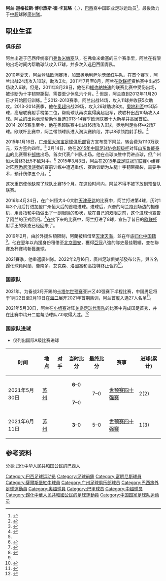 {{noteta 
|T=zh-hans:阿兰·卡瓦略;zh-hk:阿倫·卡華路;zh-tw:阿蘭·卡瓦略; 
|G1=足球
|G2=uefa
|G3=南美球會
|1=zh-hans:萨尔茨堡; zh-hk:薩爾斯堡;
|2=zh-hans:阿兰·道格拉斯·博尔热斯·德·卡瓦略; zh-hk:阿倫·道格拉斯·波赫士·迪·卡華路;
|3=zh-hans:阿兰; zh-hk:阿倫;zh-tw:阿蘭;
}}
{{Infobox football biography
| name = 阿兰<br />Alan
| image = FC Red Bull Salzburg g SK Sturm Graz 30.JPG
| caption = 
| fullname = Alan Douglas Borges de Carvalho<ref name=squad>{{cite web|url=http://www.fluminense.com.br/FluFcFutebol.asp?ism=3&idn=4566|language=pt|title=Futebol - Elenco Profissional|publisher=Fluminense Football Club|accessdate=2009-06-08|archiveurl=https://web.archive.org/web/20090506035125/http://www.fluminense.com.br/FluFcFutebol.asp?ism=3&idn=4566|archivedate=2009-05-06|deadurl=yes}}</ref>
| birth_date = {{birth date and  age|1989|7|10|df=y}}<ref name=guardian1>{{cite web|url=http://guardian.touch-line.com/StatsCentre.asp?Lang=0&CTID=59&CPID=133&pStr=Player&PLID=208585&TEID=3312|publisher=[[卫报|卫报]]|accessdate=2009-12-11|title=Alan Facts|deadurl=yes|archiveurl=https://web.archive.org/web/20121011072416/http://guardian.touch-line.com/StatsCentre.asp?Lang=0&CTID=59&CPID=133&pStr=Player&PLID=208585&TEID=3312|archivedate=2012-10-11}}</ref>
| birth_place = [[巴西|巴西]][[巴尔博萨_(圣保罗州)|巴尔博萨]]<ref name="guardian1" />
| height = {{height|m=1.83}}<ref name="guardian1" />
| position = [[前鋒_(足球)|前鋒]]<ref name="guardian1" />
| currentclub = 
| clubnumber = 
| youthyears1 = 2006–2007  
| youthclubs1 = {{link-en|隆德里纳体育俱乐部|Londrina Esporte Clube|隆德里納}}<ref name=sambafoot1>{{cite web|url=http://en.sambafoot.com/players/3924_Alan.html|title=Alan Douglas Borges de Carvalho|publisher=sambafoot.com|date=2009-04-30|accessdate=2009-06-13|archive-date=2020-09-08|archive-url=https://web.archive.org/web/20200908185659/https://www.sambafoot.com/en/|dead-url=yes}}</ref>
| youthyears2 = 2007–2008  
| youthclubs2 = [[富明尼斯足球會|富明尼斯]]
| years1 = 2007–2008
| clubs1 = {{link-en|隆德里纳体育俱乐部|Londrina Esporte Clube|隆德里納}}
| caps1 = 6
| goals1 = 4
| years2 = 2008–2010
| clubs2 = [[富明尼斯足球會|富明尼斯]]
| caps2 = 46
| goals2 = 11
| years3 = 2010–2014
| clubs3 = [[薩爾斯堡紅牛足球俱樂部|薩爾斯堡紅牛]]
| caps3 = 89
| goals3 = 59
| years4 = 2015–2021
| clubs4 = [[广州恒大淘宝足球俱乐部|广州恒大淘宝]]
| caps4 = 68
| goals4 = 38
| years5 = 2019
| clubs5 = →[[天津天海足球俱乐部|天津天海]] (租借)
| caps5 = 27
| goals5 = 9
| years6 = 2020
| clubs6 = →[[北京中赫国安足球俱乐部|北京国安]] (租借)
| caps6 = 15
| goals6 = 5
| nationalyears1 = 2009–2010
| nationalteam1 = 巴西U-20
| nationalcaps1 = 3
| nationalgoals1 = 2
| nationalyears2 = 2020–
| nationalteam2 = [[中国国家足球队|中国]]
| nationalcaps2 = 10
| nationalgoals2 = 3
| club-update = 2021年6月15日
| nationalteam-update = 2022年2月1日
}}
'''阿兰·道格拉斯·博尔热斯·德·卡瓦略'''（{{lang|pt|Alan Douglas Borges de Carvalho}}，{{bd|1989年|7月10日|}}），[[巴西|巴西]]裔中国职业足球运动员<ref name="guancha">{{Cite web |url=https://www.guancha.cn/sports/2019_10_18_521867.shtml?s=sywglbt |title=阿兰、高拉特等4人已领取中国护照，中国入籍球员达9人 |accessdate=2020-05-27 |archive-date=2019-12-20 |archive-url=https://web.archive.org/web/20191220110401/https://www.guancha.cn/sports/2019_10_18_521867.shtml?s=sywglbt |dead-url=no }}</ref>，最後效力于[[中超|中超]]球隊[[广州足球俱乐部|廣州隊]]。

==职业生涯==
=== 俱乐部 ===
阿兰出道于巴西传统豪门[[弗鲁米嫩塞|弗鲁米嫩塞]]队，在弗鲁米嫩塞的三个赛季里，阿兰在有限的出场时间内帮助球队攻入17球，并多次入选巴西国青队。

2010年夏天，阿兰登陆欧洲赛场，加盟[[奥地利|奥地利]][[萨尔茨堡红牛|萨尔茨堡红牛]]队。在首个赛季，阿兰出战24场攻入10球，助攻3次。2011年7月至8月，阿兰在[[欧联杯|欧联杯]]资格赛中出战5场攻入6球。但是，2011年8月28日，他在和[[維也納迅速足球會|維也納快速]]的联赛比赛中受伤出场，被诊断为十字韧带撕裂，需要至少休息六个月。<ref>{{cite web|title=Kreuzbrandiss bei Alan|url=http://www.salzburg12.at/2011/08/kreuzbandriss-bei-alan/|publisher=Salzburg|accessdate=2015年3月6日|archive-url=https://web.archive.org/web/20150402093634/http://www.salzburg12.at/2011/08/kreuzbandriss-bei-alan/|archive-date=2015年4月2日|dead-url=yes}}</ref> 但是，阿兰直到2012年11月20日才开始回归训练。<ref>{{cite web|title=Alan in back|url=http://www.salzburg12.at/2012/11/alan-is-back/|publisher=Salzburg12|accessdate=2015年3月6日|archive-url=https://web.archive.org/web/20150402114825/http://www.salzburg12.at/2012/11/alan-is-back/|archive-date=2015年4月2日|dead-url=yes}}</ref> 2012-2013赛季，阿兰出战14场，攻入11球并收获5次助攻。2013-2014赛季，他在[[奧地利足球超級聯賽|奥超]]出战29场，攻入26球助攻8次。[[奧地利盃|奧地利盃]]中5场5球，高居联赛射手榜第二位，帮助球队再次赢得奥超冠军，欧联杯出战10场攻入4球。阿兰的出色表现帮助他当选2013-14赛季欧洲联赛十大新星并高居首位。2014-2015赛季至今，他在奥超联赛中出战16场攻入9球，奥地利足协杯中2场7球。欧联杯比赛中，阿兰带领球队进入淘汰赛阶段，并以8球领跑射手榜。<ref name="evergrande">{{Cite web |url=http://www.gzevergrandefc.com/news.aspx?ftid=24437 |title=阿兰（Alan）正式加盟广州队 |accessdate=2015年1月16日 |date=2015年1月16日 |publisher=广州恒大淘宝足球俱乐部 |archive-date=2017年12月29日 |archive-url=https://web.archive.org/web/20171229172159/http://www.gzevergrandefc.com/news.aspx?ftid=24437 |dead-url=no }}</ref>

2015年1月16日，[[广州恒大淘宝足球俱乐部|广州恒大淘宝足球俱乐部]]官方宣布签下阿兰，转会费为1110万欧元，双方签约四年。<ref name="evergrande" /> 2月14日，他在[[2015年中国足球协会超级杯|2015年中国足球协会超级杯]]对阵[[山东鲁能泰山|山东鲁能泰山]]的比赛替补[[郜林|郜林]]出场，首次代表广州队出场。他在点球决胜中罚进点球，但广州恒大最终3比5不敌对手。<ref>{{cite news|title=超级杯-黄博文踢飞点球 鲁能点球5-3恒大夺冠|url=http://sports.sina.com.cn/j/2015-02-14/18087518032.shtml|accessdate=2015-02-15|newspaper=[[新浪|新浪体育]]|date=2015-02-14|archive-date=2015-02-15|archive-url=https://web.archive.org/web/20150215044935/http://sports.sina.com.cn/j/2015-02-14/18087518032.shtml|dead-url=no}}</ref> 2015年3月3日，阿兰在[[2015年亚足联冠军联赛|2015年亚足联冠军联赛]]小组赛对阵[[西悉尼漫游者|西悉尼漫游者]]的赛前训练中遭遇重伤，赛后诊断为左腿十字韧带撕裂，需要手术，预计伤停五个月。<ref>{{cite web|title=关于阿兰、曾诚、金英权伤病情况的通报|url=http://gzevergrandefc.com/news.aspx?fid=138&ftid=26667|publisher=广州恒大淘宝足球俱乐部|date=2015年3月5日|accessdate=2015年3月6日|archive-url=https://web.archive.org/web/20150319151843/http://gzevergrandefc.com/news.aspx?fid=138&ftid=26667|archive-date=2015年3月19日|dead-url=yes}}</ref>

这次重伤使他缺席了球队比赛15个月。在这段时间内，阿兰不得不被下放到预备队联赛。

2016年4月24日，在广州恒大4-0大胜[[天津泰达|天津泰达]]的比赛中，阿兰打进第4球，历时1年3个月后打进加盟广州恒大后的首粒进球。进球后，兴奋的阿兰跑到场边的摄像机，用食指和中指做出了一副眼镜的形状，放在自己的双眼之前，这个进球也宣告了阿兰的正式回归。<ref>{{cite web|title=登顶!恒大客场4-0泰达 郜林2射1传阿兰斩首球|url=http://sports.qq.com/a/20160424/033156.htm|publisher=[[腾讯|腾讯体育]]|date=2016年4月24日|accessdate=2016年7月6日|archive-date=2020年3月30日|archive-url=https://web.archive.org/web/20200330195308/https://sports.qq.com/a/20160424/033156.htm|dead-url=no}}</ref>在接下来的比赛中，阿兰打进了8球，宣告了昔日的[[欧联杯|欧联杯]]射手王的状态已经回来了。

2019年2月，由於外援名額限制，阿蘭被租借至[[天津天海|天津天海]]，並在年底[[中国归化足球运动员|归化中国籍]]<ref name="guancha"/>。他在翌年以內援身份租借至[[北京國安|北京國安]]，獲得[[2020年亞洲聯賽冠軍盃|亞冠]]八強的隊史最佳戰績，並在聯賽及杯賽均斬獲進球。

2021賽季，他重返廣州隊。2022年2月16日，廣州足球俱樂部發布公告，與五名歸化球員阿蘭、費南多、艾克森、洛國富和高拉特終止合約<ref>{{Cite web |url=http://big5.news.cn/gate/big5/sports.news.cn/c/2022-02/17/c_1128384209.htm |title=廣州足球俱樂部與5名歸化球員終止合約-新華網體育|access-date=2022-02-17|archive-date=2022-02-27}}</ref>。

=== 国家队 ===
2021年，为备战3月开踢的[[2022年國際足協世界盃外圍賽_(亞洲區)|卡塔尔世预赛]]亚洲区40强赛下半程比赛，中国男足将于1月22日至2月10日在[[海口|海口]]展开2021年首期集训，阿兰首度入选27人名单<ref>{{Cite web|title=国足点兵 27员战将名单出炉|url=https://sports.huanqiu.com/article/41WTt4Kus6S|accessdate=2021-02-22|work=环球网}}</ref>。

2021年5月30日，阿兰在[[2022年國際足協世界盃外圍賽_(亞洲區)#小組|小组赛]]对阵[[关岛足球代表队|关岛足球代表队]]的比赛中完成国足首秀，并在比赛中梅开二度帮助球队7:0取得大胜。<ref>{{cite web |author1=新浪体育 |title=两大归化破门!艾克森头槌建功 阿兰迎来国足首球 |url=https://sports.sina.com.cn/china/national/2021-05-30/doc-ikmyaawc8429888.shtml |website=新浪网 |accessdate=2021-05-30}}</ref>

=== 国家队进球 ===
{{updated|2021年6月14日}}
* 仅列出国际A级比赛进球
{|  class="wikitable"  style="text-align: center; font-size: 90%"
!时间!!地点!!对手!!当时比分!!最终比分!!赛事!!进球(累计)
|-
| rowspan=2|2021年5月30日|| align=left rowspan=2| {{flagicon|CHN}} [[苏州|苏州]] || rowspan=2 align=left| {{fb|GUM}} || align=center | '''6'''–0 || rowspan=2 align=center | 7–0 || rowspan=2| [[2022年國際足協世界盃外圍賽_(亞洲區)#小組|世预赛四十强赛]] || rowspan=2| 2(2)
|-
|  align=center | '''7'''–0
|-
| 2021年6月11日||{{flagicon|CHN}} [[苏州|苏州]] || {{fb|MDV}} || align=center | '''3'''–0 || align=center | 5–0||[[2022年國際足協世界盃外圍賽_(亞洲區)#小組|世预赛四十强赛]]||1(3)
|}

==参考资料==
{{Reflist}}

{{Commons category|Alan de Carvalho}}

{{2015年中超分类名单广州恒大}}
{{2016年中超分类名单广州恒大}}
{{2017年中超分类名单广州恒大}}
{{2018年中超分类名单广州恒大}}
{{2019年中超分类名单天津天海}}
{{2020年中超分类名单北京中赫国安}}

{{DEFAULTSORT:Carvalho, Alan}}
[[Category:巴西足球运动员|Category:巴西足球运动员]]
[[Category:足球前鋒|Category:足球前鋒]]
[[Category:富明尼斯球員|Category:富明尼斯球員]]
[[Category:薩爾斯堡紅牛球員|Category:薩爾斯堡紅牛球員]]
[[Category:广州足球俱乐部球员|Category:广州足球俱乐部球员]]
[[Category:巴西旅外足球運動員|Category:巴西旅外足球運動員]]
[[Category:奧超球員|Category:奧超球員]]
[[Category:巴甲球员|Category:巴甲球员]]
[[Category:中超球员|Category:中超球员]]
[[Category:歸化中華人民共和國公民的足球運動員|Category:歸化中華人民共和國公民的足球運動員]]
[[Category:中国国家足球队运动员|Category:中国国家足球队运动员]]
[[分类:归化中华人民共和国公民的巴西人|分类:归化中华人民共和国公民的巴西人]]
